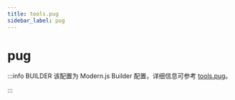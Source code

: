 ```yaml
---
title: tools.pug
sidebar_label: pug
---
```

# pug

:::info BUILDER
该配置为 Modern.js Builder 配置，详细信息可参考 [tools.pug](https://modernjs.dev/builder/api/config-tools.html#tools-pug)。

:::


<Main />
